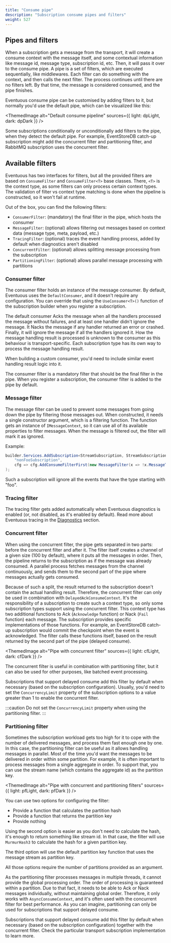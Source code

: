 ```yaml
---
title: "Consume pipe"
description: "Subscription consume pipes and filters"
weight: 527
---
```


## Pipes and filters

When a subscription gets a message from the transport, it will create a consume context with the message itself, and some contextual information like message id, message type, subscription id, etc. Then, it will pass it over to the consume pipe. A pipe is a set of filters, which are executed sequentially, like middlewares. Each filter can do something with the context, and then calls the next filter. The process continues until there are no filters left. By that time, the message is considered consumed, and the pipe finishes.

Eventuous consume pipe can be customised by adding filters to it, but normally you'd use the default pipe, which can be visualized like this:

<ThemedImage
    alt="Default consume pipeline"
    sources={{
        light: dpLight,
        dark: dpDark
    }}
/>

Some subscriptions conditionally or unconditionally add filters to the pipe, when they detect the default pipe. For example, EventStoreDB catch-up subscription might add the concurrent filter and partitioning filter, and RabbitMQ subscription uses the concurrent filter.

## Available filters

Eventuous has two interfaces for filters, but all the provided filters are based on `ConsumeFilter` and `ConsumeFilter<T>` base classes. There, `<T>` is the context type, as some filters can only process certain context types. The validation of filter vs context type matching is done when the pipeline is constructed, so it won't fail at runtime.

Out of the box, you can find the following filters:
- `ConsumerFilter`: (mandatory) the final filter in the pipe, which hosts the consumer
- `MessageFilter`: (optional) allows filtering out messages based on context data (message type, meta, payload, etc.)
- `TracingFilter`: (optional) traces the event handling process, added by default when diagnostics aren't disabled
- `ConcurrentFilter`: (optional) allows splitting message processing from the subscription
- `PartitioningFilter`: (optional) allows parallel message processing with partitions

### Consumer filter

The consumer filter holds an instance of the message consumer. By default, Eventuous uses the `DefaultConsumer`, and it doesn't require any configuration. You can override that using the `UseConsumer<T>()` function of the subscription builder when you register a subscription.

The default consumer Acks the message when all the handlers processed the message without failures, and at least one handler didn't ignore the message. It Nacks the message if any handler returned an error or crashed. Finally, it will ignore the message if all the handlers ignored it. How the message handling result is processed is unknown to the consumer as this behaviour is transport-specific. Each subscription type has its own way to process the message handling result.

When building a custom consumer, you'd need to include similar event handling result logic into it.

The consumer filter is a mandatory filter that should be the final filter in the pipe. When you register a subscription, the consumer filter is added to the pipe by default.

### Message filter

The message filter can be used to prevent some messages from going down the pipe by filtering those messages out. When constructed, it needs a single constructor argument, which is a filtering function. The function gets an instance of `IMessageContext`, so it can use all of its available properties to filter messages. When the message is filtered out, the filter will mark it as ignored.

Example:

```csharp title="Program.cs"
builder.Services.AddSubscription<StreamSubscription, StreamSubscriptionOptions>(
    "nonFooSubscription",
    cfg => cfg.AddConsumeFilterFirst(new MessageFilter(x => !x.MessageType.StartWith("foo")))
);
```

Such a subscription will ignore all the events that have the type starting with "foo".

### Tracing filter

The tracing filter gets added automatically when Eventuous diagnostics is enabled (or, not disabled, as it's enabled by default). Read more about Eventuous tracing in the [Diagnostics](../../diagnostics) section.

### Concurrent filter

When using the concurrent filter, the pipe gets separated in two parts: before the concurrent filter and after it. The filter itself creates a channel of a given size (100 by default), where it puts all the messages in order. Then, the pipeline returns to the subscription as if the message was already consumed. A parallel process fetches messages from the channel continuously, and sends them to the second part of the pipe where messages actually gets consumed.

Because of such a split, the result returned to the subscription doesn't contain the actual handling result. Therefore, the concurrent filter can only be used in combination with `DelayedAckConsumeContext`. It's the responsibility of a subscription to create such a context type, so only some subscription types support using the concurrent filter. This context type has two additional functions to Ack (`Acknowledge` function) or Nack (`Fail` function) each message. The subscription provides specific implementations of those functions. For example, an EventStoreDB catch-up subscription would commit the checkpoint when the event is acknowledged. The filter calls these functions itself, based on the result returned by the second part of the pipe (delayed consume).

<ThemedImage
    alt="Pipe with concurrent filter"
    sources={{
        light: cfLight,
        dark: cfDark
    }}
/>

The concurrent filter is useful in combination with partitioning filter, but it can also be used for other purposes, like batched event processing.

Subscriptions that support delayed consume add this filter by default when necessary (based on the subscription configuration). Usually, you'd need to set the `ConcurrencyLimit` property of the subscription options to a value greater than 1 to enable the concurrent filter.

:::caution
Do not set the `ConcurrencyLimit` property when using the partitioning filter.
:::

### Partitioning filter

Sometimes the subscription workload gets too high for it to cope with the number of delivered messages, and process them fast enough one by one. In this case, the partitioning filter can be useful as it allows handling messages in parallel. Most of the time you'd want the messages to be delivered in order within some partition. For example, it is often important to process messages from a single aggregate in order. To support that, you can use the stream name (which contains the aggregate id) as the partition key.

<ThemedImage
    alt="Pipe with concurrent and partitioning filters"
    sources={{
        light: pfLight,
        dark: pfDark
    }}
/>

You can use two options for configuring the filter:
- Provide a function that calculates the partition hash
- Provide a function that returns the partition key
- Provide nothing

Using the second option is easier as you don't need to calculate the hash, it's enough to return something like stream id. In that case, the filter will use `MurmurHash3` to calculate the hash for a given partition key.

The third option will use the default partition key function that uses the message stream as partition key.

All those options require the number of partitions provided as an argument.

As the partitioning filter processes messages in multiple threads, it cannot provide the global processing order. The order of processing is guaranteed within a partition. Due to that fact, it needs to be able to Ack or Nack messages individually, without maintaining global order. Therefore, it only works with `AsyncConsumeContext`, and it's often used with the concurrent filter for best performance. As you can imagine, partitioning can only be used for subscriptions that support delayed consume.

Subscriptions that support delayed consume add this filter by default when necessary (based on the subscription configuration) together with the concurrent filter. Check the particular transport subscription implementation to learn more.
